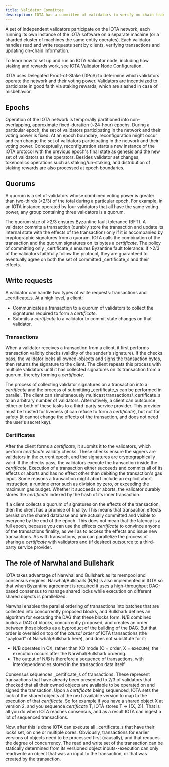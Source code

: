 ```yaml
---
title: Validator Committee
description: IOTA has a committee of validators to verify on-chain transactions. Epochs, quorums, transactions, _certificate_s, and consensus are touch points for this committee.
---
```


A set of independent validators participate on the IOTA network, each running its own instance of the IOTA software on a separate machine (or a sharded cluster of machines the same entity operates). Each validator handles read and write requests sent by clients, verifying transactions and updating on-chain information.

To learn how to set up and run an IOTA Validator node, including how staking and rewards work, see [IOTA Validator Node Configuration](validator-config.mdx).

IOTA uses Delegated Proof-of-Stake (DPoS) to determine which validators operate the network and their voting power. Validators are incentivized to participate in good faith via staking rewards, which are slashed in case of misbehavior.

## Epochs 

Operation of the IOTA network is temporally partitioned into non-overlapping, approximate fixed-duration (~24-hour) epochs. During a particular epoch, the set of validators participating in the network and their voting power is fixed. At an epoch boundary, reconfiguration might occur and can change the set of validators participating in the network and their voting power. Conceptually, reconfiguration starts a new instance of the IOTA protocol with the previous epoch's final state as [genesis](genesis.mdx) and the new set of validators as the operators. Besides validator set changes, tokenomics operations such as staking/un-staking, and distribution of staking rewards are also processed at epoch boundaries.

## Quorums 

A quorum is a set of validators whose combined voting power is greater than two-thirds (>2/3) of the total during a particular epoch. For example, in an IOTA instance operated by four validators that all have the same voting power, any group containing three validators is a quorum.

The quorum size of >2/3 ensures Byzantine fault tolerance (BFT). A validator commits a transaction (durably store the transaction and update its internal state with the effects of the transaction) only if it is accompanied by cryptographic signatures from a quorum. IOTA calls the combination of the transaction and the quorum signatures on its bytes a *_certificate_*. The policy of committing only _certificate_s ensures Byzantine fault tolerance: if >2/3 of the validators faithfully follow the protocol, they are guaranteed to eventually agree on both the set of committed _certificate_s and their effects.

## Write requests 

A validator can handle two types of write requests: transactions and _certificate_s. At a high level, a client:

- Communicates a transaction to a quorum of validators to collect the signatures required to form a _certificate_.
- Submits a _certificate_ to a validator to commit state changes on that validator.

### Transactions 

When a validator receives a transaction from a client, it first performs transaction validity checks (validity of the sender's signature). If the checks pass, the validator locks all owned-objects and signs the transaction bytes, then returns the signature to the client. The client repeats this process with multiple validators until it has collected signatures on its transaction from a quorum, thereby forming a _certificate_.

The process of collecting validator signatures on a transaction into a _certificate_ and the process of submitting _certificate_s can be performed in parallel. The client can simultaneously multicast transactions/_certificate_s to an arbitrary number of validators. Alternatively, a client can outsource either or both of these tasks to a third-party service provider. This provider must be trusted for liveness (it can refuse to form a _certificate_), but not for safety (it cannot change the effects of the transaction, and does not need the user's secret key).

### Certificates

After the client forms a _certificate_, it submits it to the validators, which perform _certificate_ validity checks. These checks ensure the signers are validators in the current epoch, and the signatures are cryptographically valid. If the checks pass, the validators execute the transaction inside the _certificate_. Execution of a transaction either succeeds and commits all of its effects or aborts and has no effect other than debiting the transaction's gas input. Some reasons a transaction might abort include an explicit abort instruction, a runtime error such as division by zero, or exceeding the maximum gas budget. Whether it succeeds or aborts, the validator durably stores the _certificate_ indexed by the hash of its inner transaction.

If a client collects a quorum of signatures on the effects of the transaction, then the client has a promise of finality. This means that transaction effects persist on the shared database and are actually committed and visible to everyone by the end of the epoch. This does not mean that the latency is a full epoch, because you can use the effects _certificate_ to convince anyone of the transactions finality, as well as to access the effects and issue new transactions. As with transactions, you can parallelize the process of sharing a _certificate_ with validators and (if desired) outsource to a third-party service provider.

## The role of Narwhal and Bullshark

IOTA takes advantage of Narwhal and Bullshark as its mempool and consensus engines. Narwhal/Bullshark (N/B) is also implemented in IOTA so that when Byzantine agreement is required it uses a high-throughput DAG-based consensus to manage shared locks while execution on different shared objects is parallelized.

Narwhal enables the parallel ordering of transactions into batches that are collected into concurrently proposed blocks, and Bullshark defines an algorithm for executing the DAG that these blocks form. N/B combined builds a DAG of blocks, concurrently proposed, and creates an order between those blocks as a byproduct of the building of the DAG. But that order is overlaid on top of the _causal order_ of IOTA transactions (the "payload" of Narwhal/Bullshark here), and does not substitute for it:

- N/B operates in OX, rather than XO mode (O = order, X = execute); the execution occurs after the Narwhal/Bullshark ordering.
- The output of N/B is therefore a sequence of transactions, with interdependencies stored in the transaction data itself.

Consensus sequences _certificate_s of transactions. These represent transactions that have already been presented to 2/3 of validators that checked that all their owned objects are available to be operated on and signed the transaction. Upon a _certificate_ being sequenced, IOTA sets the lock of the shared objects at the next available version to map to the execution of that _certificate_. So for example if you have a shared object X at version 2, and you sequence _certificate_ T, IOTA stores T -> [(X, 2)]. That is all you do when IOTA reaches consensus, and as a result IOTA can ingest a lot of sequenced transactions.

Now, after this is done IOTA can execute all _certificate_s that have their locks set, on one or multiple cores. Obviously, transactions for earlier versions of objects need to be processed first (causally), and that reduces the degree of concurrency. The read and write set of the transaction can be statically determined from its versioned object inputs--execution can only read/write an object that was an input to the transaction, or that was created by the transaction.